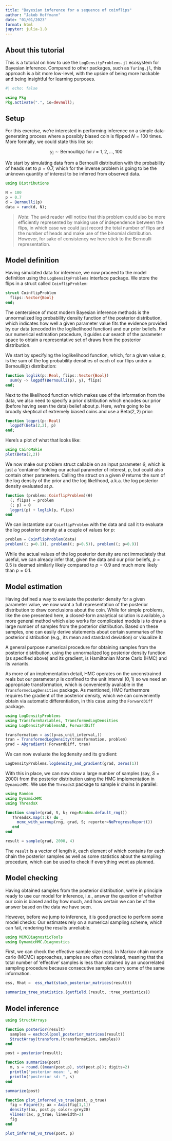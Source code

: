 ```yaml
---
title: "Bayesian inference for a sequence of coinflips"
author: "Jakob Hoffmann"
date: "01/01/2023"
format: html
jupyter: julia-1.8
---
```


## About this tutorial

This is a tutorial on how to use the `LogDensityProblems.jl` ecosystem for Bayesian inference. Compared to other packages, such as `Turing.jl`, this approach is a bit more low-level, with the upside of being more hackable and being insightful for learning purposes.

```julia
#| echo: false

using Pkg
Pkg.activate(".", io=devnull);
```

## Setup

For this exercise, we're interested in performing inference on a simple data-generating process where a possibly biased coin is flipped $N=100$ times. More formally, we could state this like so:

$$
y_i \sim \mathrm{Bernoulli}(p) \textrm{ for } i = 1,2,...,100
$$

We start by simulating data from a Bernoulli distribution with the probability of heads set to $p = 0.7$,  which for the inverse problem is going to be the unknown quantity of interest to be inferred from observed data.

```julia
using Distributions
```

```julia
N = 100
p = 0.7
d = Bernoulli(p)
data = rand(d, N);
```

> *Note*: The avid reader will notice that this problem could also be more efficiently represented by making use of independence between the flips, in which case we could just record the total number of flips and the number of heads and make use of the binomial distribution. However, for sake of consistency we here stick to the Bernoulli representation.

## Model definition

Having simulated data for inference, we now proceed to the model definition using the `LogDensityProblems` interface package. We store the flips in a struct called `CoinflipProblem`:

```julia
struct CoinflipProblem
  flips::Vector{Bool}
end;
```

The centerpiece of most modern Bayesian inference methods is the unnormalized log probability density function of the posterior distribution, which indicates how well a given parameter value fits the evidence provided by our data (encoded in the loglikelihood function) and our prior beliefs. For our numerical estimation procedure, it guides our search of the parameter space to obtain a representative set of draws from the posterior distribution.

We start by specifying the loglikelihood function, which, for a given value $p$, is the sum of the log probability densities of each of our flips under a $\textrm{Bernoulli}(p)$ distribution:

```julia
function loglik(p::Real, flips::Vector{Bool})
  sum(y -> logpdf(Bernoulli(p), y), flips)
end;
```

Next to the likelihood function which makes use of the information from the data, we also need to specify a prior distribution which encodes our prior (before having seen the data) belief about $p$. Here, we're going to be broadly skeptical of extremely biased coins and use a $\mathrm{Beta}(2,2)$ prior:

```julia
function logpri(p::Real)
  logpdf(Beta(2,2), p)
end;
```

Here's a plot of what that looks like:

```julia
using CairoMakie
plot(Beta(2,2))
```

We now make our problem struct callable on an input parameter $\theta$, which is just a 'container' holding our actual parameter of interest, $p$, but could also contain other parameters. Calling the struct on a given $\theta$ returns the sum of the log density of the prior and the log likelihood, a.k.a. the log posterior density evaluated at $p$.

```julia
function (problem::CoinflipProblem)(θ)
  (; flips) = problem
  (; p) = θ
  logpri(p) + loglik(p, flips)
end  
```

We can instantiate our `CoinflipProblem` with the data and call it to evaluate the log posterior density at a couple of values for $p$:

```julia
problem = CoinflipProblem(data)
problem((; p=0.1)), problem((; p=0.5)), problem((; p=0.9))
```

While the actual values of the log posterior density are not immediately that useful, we can already infer that, given the data and our prior beliefs, $p=0.5$ is deemed similarly likely compared to $p=0.9$ and much more likely than $p=0.1$.

## Model estimation
Having defined a way to evaluate the posterior density for a given parameter value, we now want a full representation of the posterior distribution to draw conclusions about the coin. While for simple problems, like the one presented here, a closed-form analytical solution is available, a more general method which also works for complicated models is to draw a large number of samples from the posterior distribution. Based on these samples, one can easily derive statements about certain summaries of the posterior distribution (e.g., its mean and standard deviation) or visualize it.

A general purpose numerical procedure for obtaining samples from the posterior distribution, using the unnormalized log posterior density function (as specified above) and its gradient, is Hamiltonian Monte Carlo (HMC) and its variants. 

As more of an implementation detail, HMC operates on the unconstrained reals but our parameter $p$ is confined to the unit interval $(0,1)$ so we need an appropriate transformation, which is conveniently available in the `TransformedLogDensities` package. As mentioned, HMC furthermore requires the gradient of the posterior density, which we can conveniently obtain via automatic differentiation, in this case using the `ForwardDiff` package.

```julia
using LogDensityProblems
using TransformVariables, TransformedLogDensities
using LogDensityProblemsAD, ForwardDiff

transformation = as((p=as_unit_interval,))
tran = TransformedLogDensity(transformation, problem)
grad = ADgradient(:ForwardDiff, tran)
```

We can now evaluate the logdensity and its gradient:


```julia
LogDensityProblems.logdensity_and_gradient(grad, zeros(1))
```

With this in place, we can now draw a large number of samples (say, $S=2000$) from the posterior distribution using the HMC implementation in `DynamicHMC`. We use the `ThreadsX` package to sample $k$ chains in parallel:

```julia
using Random
using DynamicHMC
using ThreadsX

function sample(grad, S, k; rng=Random.default_rng()) 
   ThreadsX.map(1:k) do _
     mcmc_with_warmup(rng, grad, S; reporter=NoProgressReport())
   end
end

result = sample(grad, 2000, 4)
```

The `result` is a vector of length $k$, each element of which contains for each chain  the posterior samples as well as some statistics about the sampling procedure, which can be used to check if everything went as planned.

## Model checking

Having obtained samples from the posterior distribution, we're in principle ready to use our model for inference, i.e., answer the question of whether our coin is biased and by how much, and how certain we can be of the answer based on the data we have seen.

However, before we jump to inference, it is good practice to perform some model checks: Our estimates rely on a numerical sampling scheme, which can fail, rendering the results unreliable. 

```julia
using MCMCDiagnosticTools
using DynamicHMC.Diagnostics
```

First, we can check the effective sample size (ess). In Markov chain monte carlo (MCMC) approaches, samples are often correlated, meaning that the total number of 'effective' samples is less than obtained by an uncorrelated sampling procedure because consecutive samples carry some of the same information.

```julia
ess, Rhat =  ess_rhat(stack_posterior_matrices(result))
```

```julia
summarize_tree_statistics.(getfield.(result, :tree_statistics))
```

## Model inference

```julia
using StructArrays

function posterior(result)
  samples = eachcol(pool_posterior_matrices(result))
  StructArray(transform.(transformation, samples))
end

post = posterior(result);
```


```julia
function summarize(post)
  m, s = round.((mean(post.p), std(post.p)); digits=2)
  println("posterior mean: ", m)
  println("posterior sd: ", s)
end

summarize(post)
```

```julia
function plot_inferred_vs_true(post, p_true)
  fig = Figure(); ax = Axis(fig[1,1])
  density!(ax, post.p; color=:grey20)
  vlines!(ax, p_true; linewidth=2)
  fig
end

plot_inferred_vs_true(post, p)
```